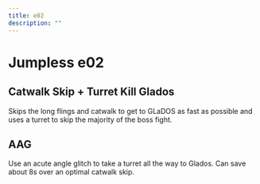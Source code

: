 ```yaml
---
title: e02
description: ""
---
```


# Jumpless e02


<Tabs queryString="tab" defaultValue="intermediate" className="tabs tabs--block">
<TabItem value="intermediate" label="Intermediate" attributes={{className: "intermediate"}}>

## Catwalk Skip + Turret Kill Glados

Skips the long flings and catwalk to get to GLaDOS as fast as possible and uses a turret to skip the majority of the boss fight.

<YouTube url="https://www.youtube.com/watch?v=6xMrrLABaYk"/>

</TabItem>
<TabItem value="advanced" label="Advanced" attributes={{className: "advanced"}}>

## AAG

Use an acute angle glitch to take a turret all the way to Glados. Can save about 8s over an optimal catwalk skip.

<YouTube url="https://www.youtube.com/watch?v=yJxjOkaP6Sc"/>

</TabItem>
</Tabs>